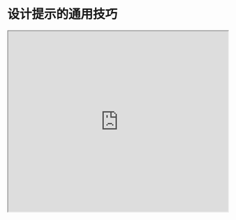 # 设计提示的通用技巧


<iframe width="100%"
  height="415px"
  src="https://www.youtube.com/embed/7M6CSCIMJ3k?si=BgaVt9g1vS4BQzXZ" allow="accelerometer; autoplay; clipboard-write; encrypted-media; gyroscope; picture-in-picture"
  allowFullScreen
  />

以下是设计提示时需要记住的一些技巧：

### 从简单开始

在开始设计提示时，你应该记住，这实际上是一个迭代过程，需要大量的实验才能获得最佳结果。使用来自OpenAI或Cohere的简单的 playground 是一个很好的起点。

你可以从简单的提示词开始，并逐渐添加更多元素和上下文（因为你想要更好的结果）。因此，在这个过程中不断迭代你的提示词是至关重要的。阅读本指南时，你会看到许多示例，其中具体性、简洁性和简明性通常会带来更好的结果。

当你有一个涉及许多不同子任务的大任务时，可以尝试将任务分解为更简单的子任务，并随着结果的改善逐步构建。这避免了在提示设计过程中一开始就添加过多的复杂性。

### 指令

你可以使用命令来指示模型执行各种简单任务，例如“写入”、“分类”、“总结”、“翻译”、“排序”等，从而为各种简单任务设计有效的提示。

请记住，你还需要进行大量实验以找出最有效的方法。以不同的关键词（keywords），上下文（contexts）和数据（data）试验不同的指令（instruction），看看什么样是最适合你特定用例和任务的。通常，上下文越具体和跟任务越相关则效果越好。在接下来的指南中，我们将讨论样例和添加更多上下文的重要性。

有些人建议将指令放在提示的开头。另有人则建议是使用像“###”这样的清晰分隔符来分隔指令和上下文。

例如：

*提示：*

```
### 指令 ###
将以下文本翻译成西班牙语：

文本：“hello！”
```

*输出：*

```
¡Hola!
```

### 具体性

要非常具体地说明你希望模型执行的指令和任务。提示越具描述性和详细，结果越好。特别是当你对生成的结果或风格有要求时，这一点尤为重要。不存在什么特定的词元（tokens）或关键词（tokens）能确定带来更好的结果。更重要的是要有一个具有良好格式和描述性的提示词。事实上，在提示中提供示例对于获得特定格式的期望输出非常有效。

在设计提示时，还应注意提示的长度，因为提示的长度是有限制的。想一想你需要多么的具体和详细。包含太多不必要的细节不一定是好的方法。这些细节应该是相关的，并有助于完成手头的任务。这是你需要进行大量实验的事情。我们鼓励大量实验和迭代，以优化适用于你应用的提示。

例如，让我们尝试从一段文本中提取特定信息的简单提示。

*提示：*

```
提取以下文本中的地名。

所需格式：
地点：<逗号分隔的公司名称列表>

输入：“虽然这些发展对研究人员来说是令人鼓舞的，但仍有许多谜团。里斯本未知的香帕利莫德中心的神经免疫学家 Henrique Veiga-Fernandes 说：“我们经常在大脑和我们在周围看到的效果之间有一个黑匣子。”“如果我们想在治疗背景下使用它，我们实际上需要了解机制。””
```

*输出：*

```
地点：里斯本，香帕利莫德中心
```

输入文本来自[这篇 Nature 文章](https://www.nature.com/articles/d41586-023-00509-z)。


### 避免不明确

给定上述关于详细描述和改进格式的建议，很容易陷入陷阱：想要在提示上过于聪明，从而可能创造出不明确的描述。通常来说，具体和直接会更好。这里的类比非常类似于有效沟通——越直接，信息传达得越有效。

例如，你可能有兴趣了解提示工程的概念。你可以尝试这样做：

```
解释提示工程的概念。保持解释简短，只有几句话，不要过于描述。
```

从上面的提示中不清楚要使用多少句子以及什么风格。尽管你可能仍会从上述提示中得到较好的响应，但更好的提示应当是非常具体、简洁并且切中要点的。例如：

```
使用 2-3 句话向高中学生解释提示工程的概念。
```


### 做什么还是不做什么?

设计提示时的另一个常见技巧是避免说不要做什么，而应该说要做什么。这样（说要做什么）更加的具体，并且聚焦于（有利于模型生成良好回复的）细节上。

以下是一个电影推荐聊天机器人的示例，因为我写的指令——关注于不要做什么，而失败了。

*提示：*

```
以下是向客户推荐电影的代理程序。不要询问兴趣。不要询问个人信息。

客户：请根据我的兴趣推荐电影。
代理：
```

*输出：*

```
当然，我可以根据你的兴趣推荐电影。你想看什么类型的电影？你喜欢动作片、喜剧片、爱情片还是其他类型的电影？
```

以下是更好的提示：

*提示：*

```
以下是向客户推荐电影的代理程序。代理负责从全球热门电影中推荐电影。它应该避免询问用户的偏好并避免询问个人信息。如果代理没有电影推荐，它应该回答“抱歉，今天找不到电影推荐。”。
```顾客：请根据我的兴趣推荐一部电影。
客服：
```

*输出：*

```
抱歉，我没有关于你兴趣的任何信息。不过，这是目前全球热门的电影列表：[电影列表]。希望你能找到喜欢的电影！
```

上述示例中的一些内容摘自 ["Best practices for prompt engineering with OpenAI API" article.](https://help.openai.com/en/articles/6654000-best-practices-for-prompt-engineering-with-openai-api)
